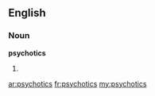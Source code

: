 ==English==

===Noun===
'''psychotics'''

# {{plural of|[[psychotic]]}}

[[ar:psychotics]]
[[fr:psychotics]]
[[my:psychotics]]